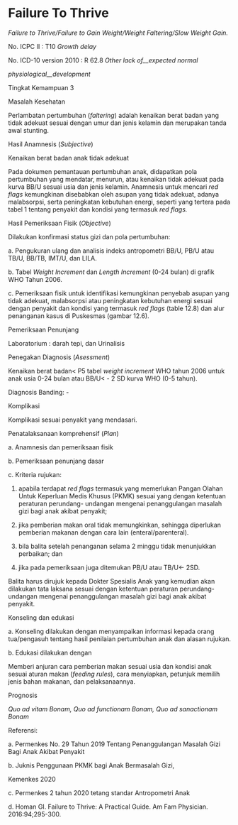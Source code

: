 # Failure To Thrive

_Failure to Thrive/Failure to Gain Weight/Weight Faltering/Slow Weight Gain._

No. ICPC II : T10 _Growth delay_

No. ICD-10 version 2010 : R 62.8 _Other lack of__expected normal_

_physiological__development_

Tingkat Kemampuan 3

Masalah Kesehatan

Perlambatan pertumbuhan (_faltering_) adalah kenaikan berat badan yang tidak adekuat sesuai dengan umur dan jenis kelamin dan merupakan tanda awal stunting.

Hasil Anamnesis (_Subjective_)

Kenaikan berat badan anak tidak adekuat

Pada dokumen pemantauan pertumbuhan anak, didapatkan pola pertumbuhan yang mendatar, menurun, atau kenaikan tidak adekuat pada kurva BB/U sesuai usia dan jenis kelamin. Anamnesis untuk mencari _red flags_ kemungkinan disebabkan oleh asupan yang tidak adekuat, adanya malabsorpsi, serta peningkatan kebutuhan energi, seperti yang tertera pada tabel 1 tentang penyakit dan kondisi yang termasuk _red flags._

Hasil Pemeriksaan Fisik (_Objective_)

Dilakukan konfirmasi status gizi dan pola pertumbuhan:

a. Pengukuran ulang dan analisis indeks antropometri BB/U, PB/U atau TB/U, BB/TB, IMT/U, dan LILA.

b. Tabel _Weight Increment_ dan _Length Increment_ (0-24 bulan) di grafik WHO Tahun 2006.

c. Pemeriksaan fisik untuk identifikasi kemungkinan penyebab asupan yang tidak adekuat, malabsorpsi atau peningkatan kebutuhan energi sesuai dengan penyakit dan kondisi yang termasuk _red flags_ (table 12.8) dan alur penanganan kasus di Puskesmas (gambar 12.6).

Pemeriksaan Penunjang

Laboratorium : darah tepi, dan Urinalisis

 

Penegakan Diagnosis (_Asessment_)

Kenaikan berat badan\< P5 tabel _weight increment_ WHO tahun 2006 untuk anak usia 0-24 bulan atau BB/U\< - 2 SD kurva WHO (0-5 tahun).

Diagnosis Banding: -

Komplikasi

Komplikasi sesuai penyakit yang mendasari.

Penatalaksanaan komprehensif (_Plan_)

a. Anamnesis dan pemeriksaan fisik

b. Pemeriksaan penunjang dasar

c. Kriteria rujukan:

1) apabila terdapat _red flags_ termasuk yang memerlukan Pangan Olahan Untuk Keperluan Medis Khusus (PKMK) sesuai yang dengan ketentuan peraturan perundang- undangan mengenai penanggulangan masalah gizi bagi anak akibat penyakit;

2) jika pemberian makan oral tidak memungkinkan, sehingga diperlukan pemberian makanan dengan cara lain (enteral/parenteral).

3) bila balita setelah penanganan selama 2 minggu tidak menunjukkan perbaikan; dan

4) jika pada pemeriksaan juga ditemukan PB/U atau TB/U\<- 2SD.

Balita harus dirujuk kepada Dokter Spesialis Anak yang kemudian akan dilakukan tata laksana sesuai dengan ketentuan peraturan perundang-undangan mengenai penanggulangan masalah gizi bagi anak akibat penyakit.

Konseling dan edukasi

a. Konseling dilakukan dengan menyampaikan informasi kepada orang tua/pengasuh tentang hasil penilaian pertumbuhan anak dan alasan rujukan.

b. Edukasi dilakukan dengan

 

Memberi anjuran cara pemberian makan sesuai usia dan kondisi anak sesuai aturan makan (_feeding rules_), cara menyiapkan, petunjuk memilih jenis bahan makanan, dan pelaksanaannya.

Prognosis

_Quo ad vitam Bonam, Quo ad functionam Bonam, Quo ad sanactionam Bonam_

Referensi:

a. Permenkes No. 29 Tahun 2019 Tentang Penanggulangan Masalah Gizi Bagi Anak Akibat Penyakit

b. Juknis Penggunaan PKMK bagi Anak Bermasalah Gizi,

Kemenkes 2020

c. Permenkes 2 tahun 2020 tetang standar Antropometri Anak

d. Homan GI. Failure to Thrive: A Practical Guide. Am Fam Physician. 2016:94;295-300.
